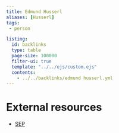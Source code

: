 ```yaml
---
title: Edmund Husserl
aliases: [Husserl]
tags: 
 - person

listing:
  id: backlinks
  type: table
  page-size: 100000
  filter-ui: true
  template: "../../ejs/custom.ejs"
  contents:
    - ../../backlinks/edmund husserl.yml
---
```


# External resources
- [SEP](https://plato.stanford.edu/entries/husserl/)